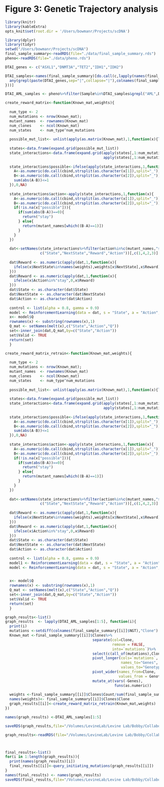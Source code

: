 # Figure 3: Genetic Trajectory analysis


```r
library(knitr)
library(kableExtra)
opts_knit$set(root.dir = '/Users/bowmanr/Projects/scDNA')
```

```r
library(dplyr)
library(tidyr)
setwd("/Users/bowmanr/Projects/scDNA")
final_sample_summary<-readRDS(file="./data/final_sample_summary.rds")
pheno<-readRDS(file="./data/pheno.rds")
```

```r

DTAI_genes <- c("ASXL1","DNMT3A","TET2","IDH1","IDH2")

DTAI_samples<-names(final_sample_summary)[do.call(c,lapply(names(final_sample_summary),function(sample){
  any(grepl(paste(DTAI_genes,sep="|",collapse="|"),colnames(final_sample_summary[[sample]]$NGT)))
}))]

DTAI_AML_samples <- pheno%>%filter(Sample%in%DTAI_samples&grepl("AML",Dx))%>%pull(Sample)
```

```r

create_reward_matrix<-function(Known_mat,weights){
  
  num_type <- 2
  num_mutations <- nrow(Known_mat); 
  mutant_names  <- rownames(Known_mat)
  num_clones    <- ncol(Known_mat)
  num_states    <- num_type^num_mutations
  
  possible_mut_list<- unlist(apply(as.matrix(Known_mat),1,function(x){list(0:max(unique(as.numeric(x[-1])))) }),recursive = FALSE)
 
  states<-data.frame(expand.grid(possible_mut_list))
  state_interactions<-data.frame(expand.grid(apply(states[,1:num_mutations],1,function(x){paste(x,collapse="_",sep="_")}),
                                             apply(states[,1:num_mutations],1,function(x){paste(x,collapse="_",sep="_")})))
  
  state_interactions$possible<-ifelse(apply(state_interactions,1,function(x){
    A<-as.numeric(do.call(cbind,strsplit(as.character(x[1]),split="_")))
    B<-as.numeric(do.call(cbind,strsplit(as.character(x[2]),split="_")))
    sum(abs(A-B))<=1
  }),0,NA)
  
  state_interactions$action<-apply(state_interactions,1,function(x){
    A<-as.numeric(do.call(cbind,strsplit(as.character(x[1]),split="_")))
    B<-as.numeric(do.call(cbind,strsplit(as.character(x[2]),split="_")))
    if(!is.na(x["possible"])){
      if(sum(abs(B-A))==0){
        return("stay")
      } else{
        return(mutant_names[which((B-A)==1)])
      }
    }
  })
  
  dat<-setNames(state_interactions%>%filter(action%in%c(mutant_names,"stay")),
                c("State","NextState","Reward","Action"))[,c(1,4,2,3)]
  
  dat$Reward <- as.numeric(apply(dat,1,function(x){
    ifelse(x$NextState%in%names(weights),weights[x$NextState],x$Reward)
  }))
  dat$Reward <- as.numeric(apply(dat,1,function(x){
    ifelse(x$Action%in%"stay",0,x$Reward)
  }))
  dat$State <- as.character(dat$State)
  dat$NextState <- as.character(dat$NextState)
  dat$Action <- as.character(dat$Action)
  
  control <- list(alpha = 0.8, gamma = 0.9)
  model <- ReinforcementLearning(data = dat, s = "State", a = "Action", r = "Reward",  s_new = "NextState",  iter =  1,control=control)
  x<- model$Q
  rownames(x) <- substring(rownames(x),1)
  Q_mat <- setNames(melt(x),c("State","Action","Q"))
  set<-inner_join(dat,Q_mat,by=c("State","Action"))
  set$Valid <- TRUE
  return(set)
  }

```

```r

create_reward_matrix_retrain<-function(Known_mat,weights){
  
  num_type <- 2
  num_mutations <- nrow(Known_mat); 
  mutant_names  <- rownames(Known_mat)
  num_clones    <- ncol(Known_mat)
  num_states    <- num_type^num_mutations
  
  possible_mut_list<- unlist(apply(as.matrix(Known_mat),1,function(x){list(0:max(unique(as.numeric(x[-1])))) }),recursive = FALSE)
 
  states<-data.frame(expand.grid(possible_mut_list))
  state_interactions<-data.frame(expand.grid(apply(states[,1:num_mutations],1,function(x){paste(x,collapse="_",sep="_")}),
                                             apply(states[,1:num_mutations],1,function(x){paste(x,collapse="_",sep="_")})))
  
  state_interactions$possible<-ifelse(apply(state_interactions,1,function(x){
    A<-as.numeric(do.call(cbind,strsplit(as.character(x[1]),split="_")))
    B<-as.numeric(do.call(cbind,strsplit(as.character(x[2]),split="_")))
    sum(abs(A-B))<=1
  }),0,NA)
  
  state_interactions$action<-apply(state_interactions,1,function(x){
    A<-as.numeric(do.call(cbind,strsplit(as.character(x[1]),split="_")))
    B<-as.numeric(do.call(cbind,strsplit(as.character(x[2]),split="_")))
    if(!is.na(x["possible"])){
      if(sum(abs(B-A))==0){
        return("stay")
      } else{
        return(mutant_names[which((B-A)==1)])
      }
    }
  })
  
  dat<-setNames(state_interactions%>%filter(action%in%c(mutant_names,"stay")),
                c("State","NextState","Reward","Action"))[,c(1,4,2,3)]
  
  dat$Reward <- as.numeric(apply(dat,1,function(x){
    ifelse(x$NextState%in%names(weights),weights[x$NextState],x$Reward)
  }))
  dat$Reward <- as.numeric(apply(dat,1,function(x){
    ifelse(x$Action%in%"stay",0,x$Reward)
  }))
  dat$State <- as.character(dat$State)
  dat$NextState <- as.character(dat$NextState)
  dat$Action <- as.character(dat$Action)
  
  control <- list(alpha = 0.8, gamma = 0.9)
  model1 <- ReinforcementLearning(data = dat, s = "State", a = "Action", r = "Reward",  s_new = "NextState",  iter =  1,control=control)
  model <- ReinforcementLearning(data = dat, s = "State", a = "Action", r = "Reward",  s_new = "NextState",  iter =  1000,control=list(alpha = 0.8, gamma = 0.9,epsilon=0.4),model=model1)

  
  x<- model$Q
  rownames(x) <- substring(rownames(x),1)
  Q_mat <- setNames(melt(x),c("State","Action","Q"))
  set<-inner_join(dat,Q_mat,by=c("State","Action"))
  set$Valid <- TRUE
  return(set)
  }
```


```r
graph_results<-list()
graph_results  <- lapply(DTAI_AML_samples[1:5], function(i){
  print(i)
  mutations <-setdiff(colnames(final_sample_summary[[i]]$NGT),"Clone")
  Known_mat <-final_sample_summary[[i]]$Clones%>%
                                        separate(col=Clone,
                                                 remove = FALSE,
                                                 into=`mutations`)%>%
                                        select(c(all_of(mutations),Clone))%>%
                                        pivot_longer(cols=`mutations`,
                                                     names_to="Genes",
                                                     values_to="Genotype")%>%
                                        pivot_wider(names_from=Clone,
                                                    values_from = Genotype)%>%
                                        mutate_at(vars(-Genes), 
                                                  funs(as.numeric))
                                              
  weights <-final_sample_summary[[i]]$Clones$Count/sum(final_sample_summary[[i]]$Clones$Count)*100
  names(weights)<- final_sample_summary[[i]]$Clones$Clone
  graph_results[[i]]<-create_reward_matrix_retrain(Known_mat,weights)
})

names(graph_results) <-DTAI_AML_samples[1:5]
```

```r

saveRDS(graph_results,file="/Volumes/LevineLab/Levine Lab/Bobby/Collaborations/MissionBio/Analysis/2020/January/MDP_results.rds")

graph_results<-readRDS(file="/Volumes/LevineLab/Levine Lab/Bobby/Collaborations/MissionBio/Analysis/2020/January/MDP_results.rds")



final_results<-list()
for(i in 1:length(graph_results)){
  print(names(graph_results)[i])
  final_results[[i]]<-query_initiating_mutations(graph_results[[i]])
}
names(final_results) <- names(graph_results)
saveRDS(final_results,file="/Volumes/LevineLab/Levine Lab/Bobby/Collaborations/MissionBio/Analysis/2020/January/MDP_trajectory_for_each_gene.rds")

```

